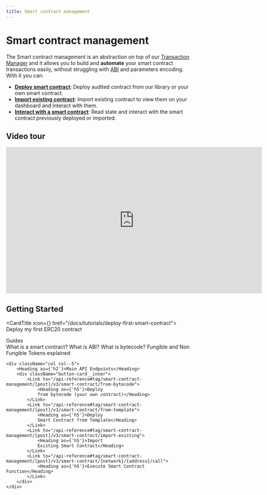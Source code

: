 ```yaml
---
title: Smart contract management
---
```



# Smart contract management

The Smart contract management is an abstraction on top of our [Transaction Manager](/docs/transactions/transaction-management) and it allows you to build and **automate** your smart contract transactions easily, without struggling with [ABI](/guides/ABI) and parameters encoding. With it you can:

-   [**Deploy smart contract**](/docs/smart-contract/deploying-a-smart-contract): Deploy audited contract from our library or your own smart contract.
-   [**Import existing contract**](/docs/smart-contract/importing-smart-contract): Import existing contract to view them on your dashboard and interact with them.
-   [**Interact with a smart contract**](/docs/smart-contract/interacting-with-a-smart-contract): Read state and interact with the smart contract previously deployed or imported.

## Video tour 

<iframe width="700" height="400" src="https://www.youtube.com/embed/UNF_QlgZPM0?si=jeFzROcTn19Bvpl8" title="YouTube video player" frameborder="0" allow="accelerometer; autoplay; clipboard-write; encrypted-media; gyroscope; picture-in-picture; web-share" allowfullscreen></iframe>

## Getting Started

<CardTitle icon={<Starton fill="primary" />} href="/docs/tutorials/deploy-first-smart-contract">
	Deploy my first ERC20 contract
</CardTitle>

<div className="row is-multiline">
    <div className="col col--5">
        <Heading as={'h2'}>Guides</Heading>
        <div className="button-card__inner">
            <Link to="/guides/about-smart-contract">
                <Heading as={'h5'}>What is a smart contract?</Heading>
            </Link>
            <Link to="/guides/ABI">
                <Heading as={'h5'}>What is ABI?</Heading>
            </Link>
            <Link to="/guides/about-bytecode">
                <Heading as={'h5'}>What is bytecode?</Heading>
            </Link>
            <Link to="/guides/fungible-vs-non-fungible-tokens">
                <Heading as={'h5'}>Fungible and Non Fungible Tokens explained</Heading>
            </Link>
        </div>
    </div>

    <div className="col col--5">
        <Heading as={'h2'}>Main API Endpoints</Heading>
        <div className="button-card__inner">
            <Link to="/api-reference#tag/smart-contract-management/[post]/v3/smart-contract/from-bytecode">
                <Heading as={'h5'}>Deploy
                from bytecode (your own contract)</Heading>
            </Link>
            <Link to="/api-reference#tag/smart-contract-management/[post]/v3/smart-contract/from-template">
                <Heading as={'h5'}>Deploy
                Smart Contract from Template</Heading>
            </Link>
            <Link to="/api-reference#tag/smart-contract-management/[post]/v3/smart-contract/import-existing">
                <Heading as={'h5'}>Import
                Existing Smart Contract</Heading>
            </Link>
            <Link to="/api-reference#tag/smart-contract-management/[post]/v3/smart-contract/{network}/{address}/call">
                <Heading as={'h5'}>Execute Smart Contract Function</Heading>
            </Link>
        </div>
    </div>

</div>
<br/>

